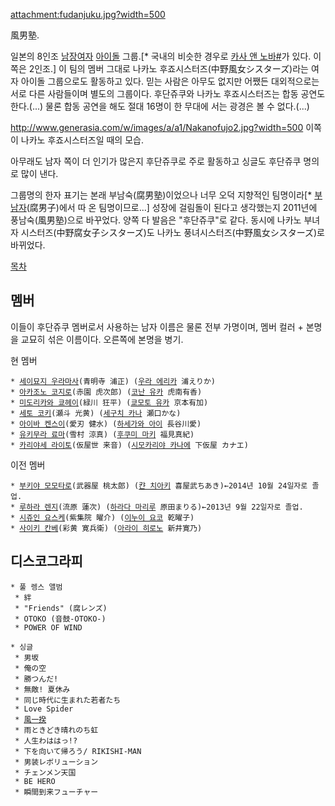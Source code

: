 attachment:fudanjuku.jpg?width=500

風男塾.

일본의 8인조 [[남장여자]] [[아이돌]] 그룹.[* 국내의 비슷한 경우로 [[카사 앤 노바]][http://blog.daum.net/powercomgoods/13790426 #]가 있다. 이쪽은 2인조.] 이 팀의 멤버 그대로 나카노 후죠시스터즈(中野風女シスターズ)라는 여자 아이돌 그룹으로도 활동하고 있다. 믿는 사람은 아무도 없지만 어쨌든 대외적으로는 서로 다른 사람들이며 별도의 그룹이다. 후단쥬쿠와 나카노 후죠시스터즈는 합동 공연도 한다.(...) 물론 합동 공연을 해도 절대 16명이 한 무대에 서는 광경은 볼 수 없다.(...)

http://www.generasia.com/w/images/a/a1/Nakanofujo2.jpg?width=500
이쪽이 나카노 후죠시스터즈일 때의 모습.

아무래도 남자 쪽이 더 인기가 많은지 후단쥬쿠로 주로 활동하고 싱글도 후단쥬쿠 명의로 많이 낸다.

그룹명의 한자 표기는 본래 부남숙(腐男塾)이었으나 너무 오덕 지향적인 팀명이라[* [[부남자]](腐男子)에서 따 온 팀명이므로...] 성장에 걸림돌이 된다고 생각했는지 2011년에 풍남숙(風男塾)으로 바꾸었다. 양쪽 다 발음은 "후단쥬쿠"로 같다. 동시에 나카노 부녀자 시스터즈(中野腐女子シスターズ)도 나카노 풍녀시스터즈(中野風女シスターズ)로 바뀌었다.

[[목차]]

== 멤버 ==
이들이 후단쥬쿠 멤버로서 사용하는 남자 이름은 물론 전부 가명이며, 멤버 컬러 + 본명을 교묘히 섞은 이름이다. 오른쪽에 본명을 병기.

현 멤버

 * [[세이묘지 우라마사]](青明寺 浦正) ([[우라 에리카]] 浦えりか)
 * [[아카조노 코지로]](赤園 虎次郎) ([[코난 유카]] 虎南有香)
 * [[미도리카와 쿄헤이]](緑川 狂平) ([[쿄모토 유카]] 京本有加)
 * [[세토 코키]](瀬斗 光黄) ([[세구치 카나]] 瀬口かな)
 * [[아이바 켄스이]](愛刃 健水) ([[하세가와 아이]] 長谷川愛)
 * [[유키무라 료마]](雪村 涼真) ([[후쿠미 마키]] 福見真紀)
 * [[카리야세 라이토]](仮屋世 来音) ([[시모카리야 카나에]] 下仮屋 カナエ)

이전 멤버
 * [[부키야 모모타로]](武器屋 桃太郎) ([[캰 치아키]] 喜屋武ちあき)←2014년 10월 24일자로 졸업.
 * [[루하라 렌지]](流原 蓮次) ([[하라다 마리루]] 原田まりる)←2013년 9월 22일자로 졸업.
 * [[시쥬인 요스케]](紫集院 曜介) ([[이누이 요코]] 乾曜子)
 * [[사이키 칸베]](彩黄 寛兵衛) ([[아라이 히로노]] 新井寛乃)
== 디스코그라피 ==
 * 풀 렝스 앨범
  * 絆
  * "Friends" (腐レンズ)
  * OTOKO (音鼓-OTOKO-)
  * POWER OF WIND

 * 싱글
  * 男坂
  * 俺の空
  * 勝つんだ!
  * 無敵! 夏休み
  * 同じ時代に生まれた若者たち
  * Love Spider
  * [[風一揆]]
  * 雨ときどき晴れのち虹
  * 人生わははっ!?
  * 下を向いて帰ろう/ RIKISHI-MAN
  * 男装レボリューション
  * チェンメン天国
  * BE HERO
  * 瞬間到来フューチャー
